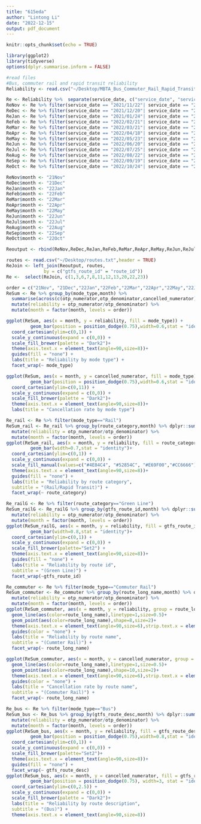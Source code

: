 ```yaml
---
title: "615eda"
author: "Lintong Li"
date: "2022-12-15"
output: pdf_document
---
```


```r
knitr::opts_chunk$set(echo = TRUE)
```

```r
library(ggplot2)
library(tidyverse)
options(dplyr.summarise.inform = FALSE)
```

```r
#read files
#Bus, commuter rail and rapid transit reliability
Reliability <- read.csv("~/Desktop/MBTA_Bus_Commuter_Rail_Rapid_Transit_Reliability.csv")

Re <- Reliability %>%  separate(service_date, c("service_date", "service_time"), sep = ' ') 
ReNov <- Re %>% filter(service_date == "2021/11/22"| service_date == "2021/11/23"|service_date == "2021/11/24"| service_date == "2021/11/25"| service_date == "2021/11/26"| service_date == "2021/11/27"| service_date == "2021/11/28")
ReDec <- Re %>% filter(service_date == "2021/12/20"| service_date == "2021/12/21"|service_date == "2021/12/22"| service_date == "2021/12/23"| service_date == "2021/12/24"| service_date == "2021/12/25"| service_date == "2021/12/26")
ReJan <- Re %>% filter(service_date == "2021/01/24"| service_date == "2021/01/25"|service_date == "2021/01/26"| service_date == "2021/01/27"| service_date == "2021/01/28"| service_date == "2021/01/29"| service_date == "2021/01/30")
ReFeb <- Re %>% filter(service_date == "2022/02/21"| service_date == "2022/02/22"|service_date == "2022/02/23"| service_date == "2022/02/24"| service_date == "2022/02/25"| service_date == "2022/02/26"| service_date == "2022/02/27")
ReMar <- Re %>% filter(service_date == "2022/03/21"| service_date == "2022/03/22"|service_date == "2022/03/23"| service_date == "2022/03/24"| service_date == "2022/03/25"| service_date == "2022/03/26"| service_date == "2022/03/27")
ReApr <- Re %>% filter(service_date == "2022/04/18"| service_date == "2022/04/19"|service_date == "2022/04/20"| service_date == "2022/04/21"| service_date == "2022/04/22"| service_date == "2022/04/23"| service_date == "2022/04/24")
ReMay <- Re %>% filter(service_date == "2022/05/23"| service_date == "2022/05/24"|service_date == "2022/05/25"| service_date == "2022/05/26"| service_date == "2022/05/27"| service_date == "2022/05/28"| service_date == "2022/05/29")
ReJun <- Re %>% filter(service_date == "2022/06/20"| service_date == "2022/06/21"|service_date == "2022/06/22"| service_date == "2022/06/23"| service_date == "2022/06/24"| service_date == "2022/06/25"| service_date == "2022/06/26")
ReJul <- Re %>% filter(service_date == "2022/07/25"| service_date == "2022/07/26"|service_date == "2022/07/27"| service_date == "2022/07/28"| service_date == "2022/07/29"| service_date == "2022/07/30"| service_date == "2022/07/31")
ReAug <- Re %>% filter(service_date == "2022/08/22"| service_date == "2022/08/23"|service_date == "2022/08/24"| service_date == "2022/08/25"| service_date == "2022/08/26"| service_date == "2022/08/27"| service_date == "2022/08/28")
ReSep <- Re %>% filter(service_date == "2022/09/19"| service_date == "2022/09/20"|service_date == "2022/09/21"| service_date == "2022/09/22"| service_date == "2022/09/23"| service_date == "2022/09/24"| service_date == "2022/09/25")
ReOct <- Re %>% filter(service_date == "2022/10/24"| service_date == "2022/10/25"|service_date == "2022/10/26"| service_date == "2022/10/27"| service_date == "2022/10/28"| service_date == "2022/10/29"| service_date == "2022/10/30")
```

```r
ReNov$month <- "21Nov"
ReDec$month <- "21Dec"
ReJan$month <- "22Jan"
ReFeb$month <- "22Feb"
ReMar$month <- "22Mar"
ReApr$month <- "22Apr"
ReMay$month <- "22May"
ReJun$month <- "22Jun"
ReJul$month <- "22Jul"
ReAug$month <- "22Aug"
ReSep$month <- "22Sep"
ReOct$month <- "22Oct"
```

```r
Reoutput <- rbind(ReNov,ReDec,ReJan,ReFeb,ReMar,ReApr,ReMay,ReJun,ReJul,ReAug,ReSep,ReOct)
```

```r
routes <- read.csv("~/Desktop/routes.txt",header = TRUE)
ReJoin <- left_join(Reoutput, routes, 
              by = c("gtfs_route_id" = "route_id"))
Re <-  select(ReJoin, c(1,3,6,7,8,11,12,13,20,22,23))
```

```r
order = c("21Nov", "21Dec","22Jan","22Feb","22Mar","22Apr","22May","22Jun","22Jul","22Aug","22Sep","22Oct") 
ReSum <- Re %>% group_by(mode_type,month) %>% 
  summarise(across(c(otp_numerator,otp_denominator,cancelled_numerator), sum))  %>%
  mutate(reliability = otp_numerator/otp_denominator) %>%
  mutate(month = factor(month, levels = order)) 
```

```r
ggplot(ReSum, aes(x = month, y = reliability, fill = mode_type)) +
         geom_bar(position = position_dodge(0.75),width=0.6,stat = "identity")+
  coord_cartesian(ylim=c(0,1)) +
  scale_y_continuous(expand = c(0,0)) +
  scale_fill_brewer(palette = "Dark2")+
  theme(axis.text.x = element_text(angle=90,size=8))+
  guides(fill = "none") +
  labs(title = "Reliability by mode type") + 
  facet_wrap(~ mode_type)
```
```r
ggplot(ReSum, aes(x = month, y = cancelled_numerator, fill = mode_type)) +
         geom_bar(position = position_dodge(0.75),width=0.6,stat = "identity")+ 
  coord_cartesian(ylim=c(0,11)) +
  scale_y_continuous(expand = c(0,0)) +
  scale_fill_brewer(palette = "Dark2")+
  theme(axis.text.x = element_text(angle=90,size=8))+
  labs(title = "Cancellation rate by mode type") 
```
```r
Re_rail <- Re %>% filter(mode_type=="Rail")
ReSum_rail <- Re_rail %>% group_by(route_category,month) %>% dplyr::summarise(across(c(otp_numerator,otp_denominator,cancelled_numerator), sum))  %>%
  mutate(reliability = otp_numerator/otp_denominator) %>%
  mutate(month = factor(month, levels = order)) 
ggplot(ReSum_rail, aes(x = month, y = reliability, fill = route_category)) +
         geom_bar(width=0.7,stat = "identity")+
  coord_cartesian(ylim=c(0,1)) +
  scale_y_continuous(expand = c(0,0)) +
  scale_fill_manual(values=c("#4E84C4", "#52854C", "#E69F00","#CC6666"))+
  theme(axis.text.x = element_text(angle=90,size=8))+
  guides(fill = "none") +
  labs(title = "Reliability by route category",
  subtitle = "(Rail/Rapid Transit)") +
  facet_wrap(~ route_category)
```

```r
Re_railG <- Re %>% filter(route_category=="Green Line")
ReSum_railG <- Re_railG %>% group_by(gtfs_route_id,month) %>% dplyr::summarise(across(c(otp_numerator,otp_denominator,cancelled_numerator), sum))  %>%
  mutate(reliability = otp_numerator/otp_denominator) %>%
  mutate(month = factor(month, levels = order)) 
ggplot(ReSum_railG, aes(x = month, y = reliability, fill = gtfs_route_id)) +
         geom_bar(width=0.8,stat = "identity")+
  coord_cartesian(ylim=c(0,1)) +
  scale_y_continuous(expand = c(0,0)) +
  scale_fill_brewer(palette="Set2") +
  theme(axis.text.x = element_text(angle=90,size=8))+
  guides(fill = "none") +
  labs(title = "Reliability by route id",
  subtitle = "(Green Line)") +
  facet_wrap(~gtfs_route_id)
```

```r
Re_commuter <- Re %>% filter(mode_type=="Commuter Rail")
ReSum_commuter <- Re_commuter %>% group_by(route_long_name,month) %>% dplyr::summarise(across(c(otp_numerator,otp_denominator,cancelled_numerator), sum))  %>%
  mutate(reliability = otp_numerator/otp_denominator) %>%
  mutate(month = factor(month, levels = order)) 
ggplot(ReSum_commuter, aes(x = month, y = reliability, group = route_long_name))+
  geom_line(aes(color=route_long_name),linetype=1,size=0.5)+ 
  geom_point(aes(color=route_long_name),shape=8,size=2)+
  theme(axis.text.x = element_text(angle=90,size=6),strip.text.x = element_text(size = 7))+
  guides(color = "none") + 
  labs(title = "Reliability by route name",
  subtitle = "(Cummter Rail)") +
  facet_wrap(~ route_long_name)
```
```r
ggplot(ReSum_commuter, aes(x = month, y = cancelled_numerator, group = route_long_name))+
  geom_line(aes(color=route_long_name),linetype=1,size=0.5)+ 
  geom_point(aes(color=route_long_name),shape=10,size=2)+
  theme(axis.text.x = element_text(angle=90,size=6),strip.text.x = element_text(size = 7))+
  guides(color = "none") + 
  labs(title = "Cancellation rate by route name",
  subtitle = "(Commuter Rail)") +
  facet_wrap(~ route_long_name)
```


```r
Re_bus <- Re %>% filter(mode_type=="Bus")
ReSum_bus <- Re_bus %>% group_by(gtfs_route_desc,month) %>% dplyr::summarise(across(c(otp_numerator,otp_denominator,cancelled_numerator), sum))  %>%
  mutate(reliability = otp_numerator/otp_denominator) %>%
  mutate(month = factor(month, levels = order)) 
ggplot(ReSum_bus, aes(x = month, y = reliability, fill = gtfs_route_desc)) +
         geom_bar(position = position_dodge(0.75),width=0.8,stat = "identity")+
  coord_cartesian(ylim=c(0,1)) +
  scale_y_continuous(expand = c(0,0)) +
  scale_fill_brewer(palette="Set2")+
  theme(axis.text.x = element_text(angle=90,size=8))+
  guides(fill = "none") +
  facet_wrap(~ gtfs_route_desc)
ggplot(ReSum_bus, aes(x = month, y = cancelled_numerator, fill = gtfs_route_desc)) +
         geom_bar(position = position_dodge(0.75), width=3, stat = "identity")+ 
  coord_cartesian(ylim=c(0,2.5)) +
  scale_y_continuous(expand = c(0,0)) +
  scale_fill_brewer(palette = "Dark2")+
  labs(title = "Reliability by route description",
  subtitle = "(Bus)") +
  theme(axis.text.x = element_text(angle=90,size=8))
```




